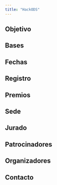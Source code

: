 ```yaml
---
title: "HackODS"
---
```





##  Objetivo {#Objetivo}


##  Bases {#Bases}


## Fechas {#Fechas}

## Registro {#Registro}

## Premios {#Premios}

## Sede {#Sede}

## Jurado {#Jurado}

## Patrocinadores {#Patrocinadores}

## Organizadores {#Organizadores}


## Contacto {#Contacto}
